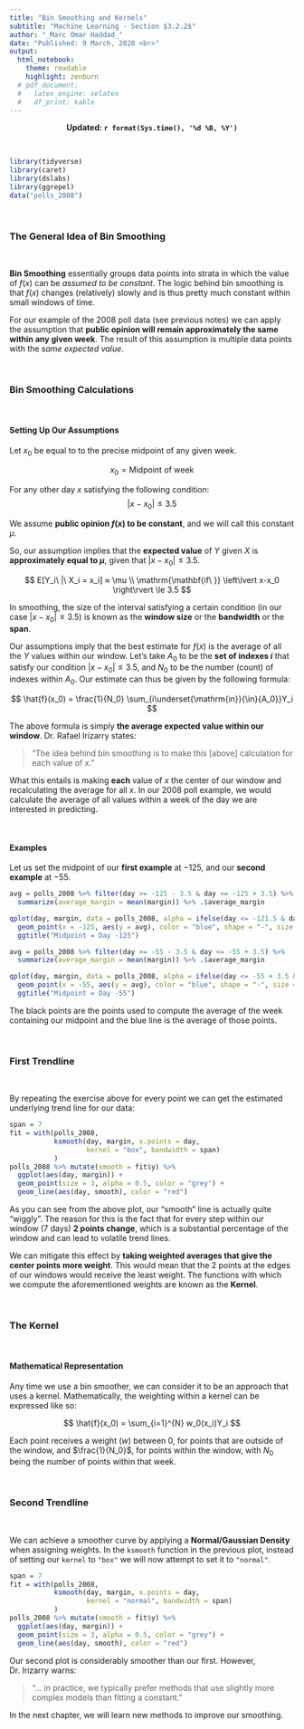 ```yaml
---
title: "Bin Smoothing and Kernels"
subtitle: "Machine Learning - Section $3.2.2$"
author: "_Marc Omar Haddad_"
date: "Published: 9 March, 2020 <br>"
output:
  html_notebook:
    theme: readable
    highlight: zenburn
  # pdf_document:
  #   latex_engine: xelatex
  #   df_print: kable
---
```

<!-- FOR UPDATES -->
  
  <!-- Uncomment if output = html_notebook: -->
     <center><strong>Updated: `r format(Sys.time(), '%d %B, %Y')`</strong></center>
  
  <!-- Uncomment if output = pdf_document: -->
    <!-- \begin{center}Updated: `r format(Sys.time(), '%d %B, %Y')`\end{center} -->

<!-- FOR UPDATES -->    

\

```r
library(tidyverse)
library(caret)
library(dslabs)
library(ggrepel)
data("polls_2008")
```

\

### The General Idea of Bin Smoothing

\

**Bin Smoothing** essentially groups data points into strata in which the value of $f(x)$ can be *assumed to be constant*. The logic behind bin smoothing is that $f(x)$ changes (relatively) slowly and is thus pretty much constant within small windows of time.

For our example of the 2008 poll data (see previous notes) we can apply the assumption that **public opinion will remain approximately the same within any given week**. The result of this assumption is multiple data points with the *same expected value*.

\

### Bin Smoothing Calculations

\

#### Setting Up Our Assumptions

Let $x_0$ be equal to to the precise midpoint of any given week.

$$
x_0 = \mathrm{Midpoint\ of\ week}
$$

For any other day $x$ satisfying the following condition:
$$
\left\lvert x-x_0 \right\rvert \le 3.5
$$

We assume **public opinion $f(x)$ to be constant**, and we will call this constant $\mu$.

So, our assumption implies that the **expected value** of $Y$ given $X$ is **approximately equal to $\mu$**, given that $\left\lvert x-x_0 \right\rvert \le 3.5$.

$$
E[Y_i\ |\ X_i = x_i] ≈ \mu \\
\mathrm{\mathbf{if\ }} \left\lvert x-x_0 \right\rvert \le 3.5
$$


In smoothing, the size of the interval satisfying a certain condition (in our case $\left\lvert x-x_0 \right\rvert \le 3.5$) is known as the **window size** or the **bandwidth** or the **span**.

Our assumptions imply that the best estimate for $f(x)$ is the average of all the $Y$ values within our window. Let's take $A_0$ to be the **set of indexes $i$** that satisfy our condition $\left\lvert x-x_0 \right\rvert \le 3.5$, and $N_0$ to be the number (count) of indexes within $A_0$. Our estimate can thus be given by the following formula:

$$
\hat{f}(x_0) = \frac{1}{N_0} \sum_{i\underset{\mathrm{in}}{\in}{A_0}}Y_i
$$


The above formula is simply **the average expected value within our window**. Dr. Rafael Irizarry states: 

> "The idea behind bin smoothing is to make this [above] calculation for each value of x."

What this entails is making **each** value of $x$ the center of our window and recalculating the average for all $x$. In our $2008$ poll example, we would calculate the average of all values within a week of the day we are interested in  predicting.

\

#### Examples

Let us set the midpoint of our **first example** at $-125$, and our **second example** at $-55$.


```r
avg = polls_2008 %>% filter(day >= -125 - 3.5 & day <= -125 + 3.5) %>% 
  summarize(average_margin = mean(margin)) %>% .$average_margin

qplot(day, margin, data = polls_2008, alpha = ifelse(day <= -121.5 & day >= -128.5, 1, 0.3)) + theme(legend.position = "none") +
  geom_point(x = -125, aes(y = avg), color = "blue", shape = "-", size = 5) +
  ggtitle("Midpoint = Day -125")

```


```r
avg = polls_2008 %>% filter(day >= -55 - 3.5 & day <= -55 + 3.5) %>% 
  summarize(average_margin = mean(margin)) %>% .$average_margin

qplot(day, margin, data = polls_2008, alpha = ifelse(day <= -55 + 3.5 & day >= -55 - 3.5, 1, 0.3)) + theme(legend.position = "none") +
  geom_point(x = -55, aes(y = avg), color = "blue", shape = "-", size = 5) +
  ggtitle("Midpoint = Day -55")
```



The black points are the points used to compute the average of the week containing our midpoint and the blue line is the average of those points.

\

### First Trendline

\

By repeating the exercise above for every point we can get the estimated underlying trend line for our data:

```r
span = 7
fit = with(polls_2008,
           ksmooth(day, margin, x.points = day,
                   kernel = "box", bandwidth = span)
           )
polls_2008 %>% mutate(smooth = fit$y) %>% 
  ggplot(aes(day, margin)) +
  geom_point(size = 3, alpha = 0.5, color = "grey") +
  geom_line(aes(day, smooth), color = "red")
```

As you can see from the above plot, our "smooth" line is actually quite "wiggly". The reason for this is the fact that for every step within our window (7 days) **2 points change**, which is a substantial percentage of the window and can lead to volatile trend lines.

We can mitigate this effect by **taking weighted averages that give the center points more weight**. This would mean that the 2 points at the edges of our windows would receive the least weight. The functions with which we compute the aforementioned weights are known as the **Kernel**.

\

### The Kernel

\

#### Mathematical Representation

Any time we use a bin smoother, we can consider it to be an approach that uses a kernel. Mathematically, the weighting within a kernel can be expressed like so:

$$
\hat{f}(x_0) = \sum_{i=1}^{N} w_0(x_i)Y_i
$$

Each point receives a weight ($w$) between $0$, for points that are outside of the window, and $\frac{1}{N_0}$, for points within the window, with $N_0$ being the number of points within that week.

\

### Second Trendline

\

We can achieve a smoother curve by applying a **Normal/Gaussian Density** when assigning weights. In the `ksmooth` function in the previous plot, instead of setting our `kernel` to `"box"` we will now attempt to set it to `"normal"`.


```r
span = 7
fit = with(polls_2008,
           ksmooth(day, margin, x.points = day,
                   kernel = "normal", bandwidth = span)
           )
polls_2008 %>% mutate(smooth = fit$y) %>% 
  ggplot(aes(day, margin)) +
  geom_point(size = 3, alpha = 0.5, color = "grey") +
  geom_line(aes(day, smooth), color = "red")
```


Our second plot is considerably smoother than our first. However, Dr. Irizarry warns:

> "... in practice, we typically prefer methods that use slightly more complex models than fitting a constant."

In the next chapter, we will learn new methods to improve our smoothing.




